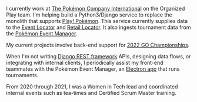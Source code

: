 I currently work at [The Pokémon Company International](https://www.pokemon.com/us/about-pokemon/) on the Organized Play team.
I'm helping build a Python3/Django service to replace the monolith that supports [Play! Pokémon](https://www.pokemon.com/us/play-pokemon/).
This service currently supplies data to the [Event Locator](https://events.pokemon.com/en-us/) and [Retail Locator](https://events.pokemon.com/en-us/locations).
It also ingests tournament data from the [Pokémon Event Manager](https://www.pokemon.com/us/pokemon-news/the-new-pokemon-event-manager-has-arrived/).

My current projects involve back-end support for [2022 GO Championships](https://pokemongolive.com/post/pgo-championship-announce-details/?hl=en).

When I'm not writing [Django REST framework](https://www.django-rest-framework.org/) APIs, designing data flows, or integrating with internal clients,
I periodically assist my front-end teammates with the Pokémon Event Manager, an [Electron app](https://www.electronjs.org/) that runs tournaments.

From 2020 through 2021, I was a Women in Tech lead and coordinated internal events such as tea-times and Certified Scrum Master training.

